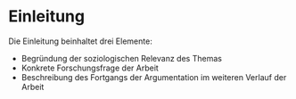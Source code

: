 # Einleitung

Die Einleitung beinhaltet drei Elemente:

- Begründung der soziologischen Relevanz des Themas
- Konkrete Forschungsfrage der Arbeit
- Beschreibung des Fortgangs der Argumentation im weiteren Verlauf der Arbeit